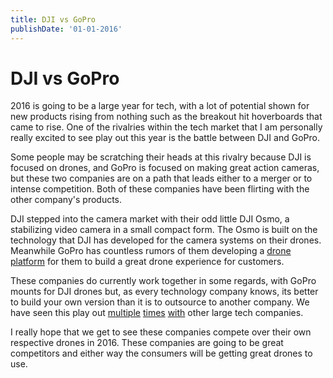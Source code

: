```yaml
---
title: DJI vs GoPro
publishDate: '01-01-2016'
---
```


# DJI vs GoPro

2016 is going to be a large year for tech, with a lot of potential shown for new products rising from nothing such as the breakout hit hoverboards that came to rise. One of the rivalries within the tech market that I am personally really excited to see play out this year is the battle between DJI and GoPro.

Some people may be scratching their heads at this rivalry because DJI is focused on drones, and GoPro is focused on making great action cameras, but these two companies are on a path that leads either to a merger or to intense competition. Both of these companies have been flirting with the other company's products.

DJI stepped into the camera market with their odd little DJI Osmo, a stabilizing video camera in a small compact form. The Osmo is built on the technology that DJI has developed for the camera systems on their drones. Meanwhile GoPro has countless rumors of them developing a <a class="link link--out link--article" href="http://techcrunch.com/2015/12/27/how-gopro-is-building-its-future-drone-platform-foundations/">drone platform</a> for them to build a great drone experience for customers.

These companies do currently work together in some regards, with GoPro mounts for DJI drones but, as every technology company knows, its better to build your own version than it is to outsource to another company. We have seen this play out <a class="link link--out link--article" href="http://www.wired.com/2015/07/like-google-facebook-twitter-designs-computer-servers/">multiple</a> <a class="link link--out link--article" href="http://www.wired.com/2012/03/google-miner-helmet/">times</a> <a class="link link--out link--article" href="http://spectrum.ieee.org/cars-that-think/transportation/self-driving/uber-could-be-first-to-test-completely-driverless-cars-in-public">with</a> other large tech companies.

I really hope that we get to see these companies compete over their own respective drones in 2016. These companies are going to be great competitors and either way the consumers will be getting great drones to use.

